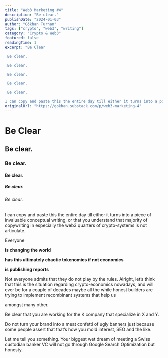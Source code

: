 ```yaml
---
title: "Web3 Marketing #4"
description: "Be clear."
publishDate: "2024-01-03"
author: "Gökhan Turhan"
tags: ["crypto", "web3", "writing"]
category: "Crypto & Web3"
featured: false
readingTime: 1
excerpt: "Be Clear

 Be clear.

 Be clear.

 Be clear.

 Be clear.

 Be clear.

I can copy and paste this the entire day till either it turns into a piece of invaluable conceptual writing, or that you..."
originalUrl: "https://gokhan.substack.com/p/web3-marketing-4"
---
```


# Be Clear

## Be clear.

### Be clear.

#### Be clear.

##### Be clear.

###### Be clear.

I can copy and paste this the entire day till either it turns into a piece of invaluable conceptual writing, or that you understand that majority of copywriting in especially the web3 quarters of crypto-systems is not articulate.

Everyone

**is changing the world**

**has this ultimately chaotic tokenomics if not economics**

**is publishing reports**

Not everyone admits that they do not play by the rules. Alright, let’s think that this is the situation regarding crypto-economics nowadays, and will ever be for a couple of decades maybe all the while honest builders are trying to implement recombinant systems that help us

amongst many other.

Be clear that you are working for the K company that specialize in X and Y.

Do not turn your brand into a meat confetti of ugly banners just because some people assert that that’s how you mold interest, SEO and the like.

Let me tell you something. Your biggest wet dream of meeting a Swiss custodian banker VC will not go through Google Search Optimization but honesty.